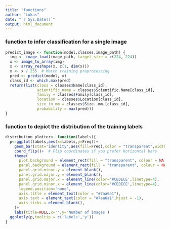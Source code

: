 ```yaml
---
title: "functions"
author: "Lukas"
date: "`r Sys.Date()`"
output: html_document
---
```



### function to infer classification for a single image

```r
predict_image <- function(model,classes,image_path) {
  img <- image_load(image_path, target_size = c(224, 224))
  x <- image_to_array(img)
  x <- array_reshape(x, c(1, dim(x)))
  x <- x / 255  # Match training preprocessing
  pred <- predict(model, x)
  class_id <- which.max(pred)
  return(list(class = classes$Name[class_id],
              scientific_name = classes$Scientific.Name[class_id],
              family = classes$Family[class_id],
              location = classes$Location[class_id],
              size_in_mm = classes$Size..mm.[class_id],
              probability = max(pred)))
}
```

### function to depict the distribution of the training labels

```r
distribution_plotter<- function(labels){
  p<-ggplot(labels,aes(x=labels,y=Freq))+
    geom_bar(stat='identity',aes(fill=Freq),color = "transparent",width=0.5)+
    coord_flip()+  # Flip coordinates if you prefer horizontal bars
    theme(
      plot.background = element_rect(fill = "transparent", colour = NA),
      panel.background = element_rect(fill = "transparent", colour = NA),
      panel.grid.minor.y = element_blank(),
      panel.grid.major.y = element_blank(),
      panel.grid.major.x = element_line(color='#CEDECE',linetype=4),
      panel.grid.minor.x = element_line(color='#CEDECE',linetype=4),
      legend.position='none',
      axis.title = element_text(color = "#7aa6a1"),
      axis.text = element_text(color = "#7aa6a1",hjust = -1),
      axis.ticks = element_blank(),
    )+
    labs(title=NULL,x='',y='Number of images')
  ggplotly(p,tooltip = c('labels','y'))
}
```

